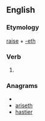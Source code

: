 ==English==

===Etymology===
[[raise]] + [[-eth]]

===Verb===
{{infl|en|verb form}}

# {{archaic third-person singular of|raise}}

===Anagrams===
* {{alphagram|aehirst}}
* [[ariseth#English|ariseth]]
* [[hastier#English|hastier]]